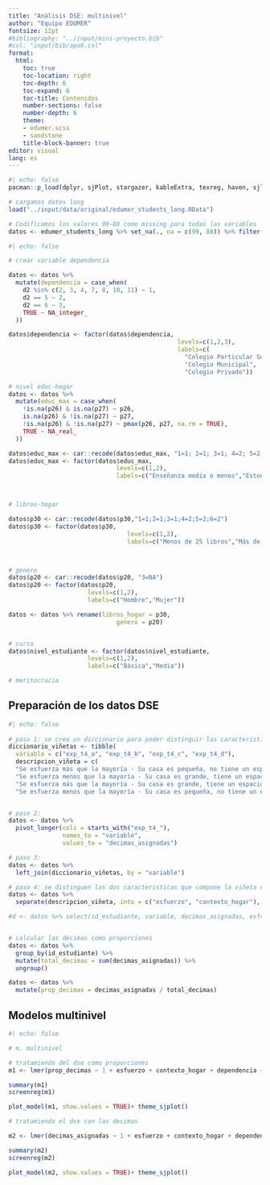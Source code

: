 ```yaml
---
title: "Análisis DSE: multinivel"
author: "Equipo EDUMER"
fontsize: 12pt
#bibliography: "../input/mini-proyecto.bib"
#csl: "input/bib/apa6.csl"
format:
  html:
    toc: true
    toc-location: right
    toc-depth: 6
    toc-expand: 6
    toc-title: Contenidos
    number-sections: false
    number-depth: 6
    theme: 
    - edumer.scss
    - sandstone
    title-block-banner: true
editor: visual
lang: es
---
```


```r
#| echo: false
pacman::p_load(dplyr, sjPlot, stargazer, kableExtra, texreg, haven, sjlabelled, ggplot2, summarytools, ggtext, ggpubr, hrbrthemes, tidyr, stringr, sjmisc, ggalluvial, shadowtext, sjmisc, lme4, Matrix)

# cargamos datos long 
load("../input/data/original/edumer_students_long.RData")

# Codificamos los valores 99-88 como missing para todas las variables
datos <- edumer_students_long %>% set_na(., na = c(99, 88)) %>% filter(ola == 2)
```

```r
#| echo: false

# crear variable dependencia 

datos <- datos %>%
  mutate(dependencia = case_when(
    d2 %in% c(2, 3, 4, 7, 8, 10, 11) ~ 1,
    d2 == 5 ~ 2,
    d2 == 6 ~ 3,
    TRUE ~ NA_integer_
  ))

datos$dependencia <- factor(datos$dependencia, 
                                               levels=c(1,2,3),
                                               labels=c(
                                                 "Colegio Particular Subvencionado",
                                                 "Colegio Municipal",
                                                 "Colegio Privado"))

# nivel educ-hogar
datos <- datos %>%
  mutate(educ_max = case_when(
    !is.na(p26) & is.na(p27) ~ p26,
    is.na(p26) & !is.na(p27) ~ p27,
    !is.na(p26) & !is.na(p27) ~ pmax(p26, p27, na.rm = TRUE),
    TRUE ~ NA_real_
  )) 

datos$educ_max <- car::recode(datos$educ_max, "1=1; 2=1; 3=1; 4=2; 5=2; 6=2")
datos$educ_max <- factor(datos$educ_max, 
                              levels=c(1,2),
                              labels=c("Enseñanza media o menos","Estudios superiores"))



# libros-hogar

datos$p30 <- car::recode(datos$p30,"1=1;2=1;3=1;4=2;5=2;6=2")
datos$p30 <- factor(datos$p30,
                                 levels=c(1,2),
                                 labels=c("Menos de 25 libros","Más de 25 libros"))



# genero
datos$p20 <- car::recode(datos$p20, "3=NA")
datos$p20 <- factor(datos$p20,
                      levels=c(1,2),
                      labels=c("Hombre","Mujer"))

datos <- datos %>% rename(libros_hogar = p30, 
                              genero = p20) 


# curso 
datos$nivel_estudiante <- factor(datos$nivel_estudiante,
                      levels=c(1,2),
                      labels=c("Básica","Media"))

# meritocracia 

```

## Preparación de los datos DSE

```r
#| echo: false
 
# paso 1: se crea un diccionario para poder distinguir las caracteristicas de las viñetas
diccionario_viñetas <- tibble(
  variable = c("exp_t4_a", "exp_t4_b", "exp_t4_c", "exp_t4_d"),
  descripcion_viñeta = c(
  "Se esfuerza más que la mayoría - Su casa es pequeña, no tiene un espacio cómodo para estudiar", 
  "Se esfuerza menos que la mayoría - Su casa es grande, tiene un espacio cómodo para estudiar", 
  "Se esfuerza más que la mayoría - Su casa es grande, tiene un espacio cómodo para estudiar", 
  "Se esfuerza menos que la mayoría - Su casa es pequeña, no tiene un espacio cómodo para estudiar"))


# paso 2: 
datos <- datos %>%
  pivot_longer(cols = starts_with("exp_t4_"),
               names_to = "variable", 
               values_to = "decimas_asignadas")

# paso 3: 
datos <- datos %>%
  left_join(diccionario_viñetas, by = "variable")

# paso 4: se distinguen las dos caracteristicas que compone la viñeta en variables individuales
datos <- datos %>%
  separate(descripcion_viñeta, into = c("esfuerzo", "contexto_hogar"), sep = " - ")

#d <- datos %>% select(id_estudiante, variable, decimas_asignadas, esfuerzo, contexto_hogar, prop_decimas)


# calcular las décimas como proporciones 
datos <- datos %>%
  group_by(id_estudiante) %>%
  mutate(total_decimas = sum(decimas_asignadas)) %>%
  ungroup()

datos <- datos %>%
  mutate(prop_decimas = decimas_asignadas / total_decimas)

```

## Modelos multinivel

```r
#| echo: false

# m. multinivel

# tratamiendo del dse como proporciones
m1 <- lmer(prop_decimas ~ 1 + esfuerzo + contexto_hogar + dependencia + genero + educ_max + nivel_estudiante + libros_hogar + p1_1 + p1_2 + p2_1 + p2_2 + p2_3 + (1 | id_estudiante), data = datos)

summary(m1)
screenreg(m1)

plot_model(m1, show.values = TRUE)+ theme_sjplot()

# tratamiendo el dse con las decimas 

m2 <- lmer(decimas_asignadas ~ 1 + esfuerzo + contexto_hogar + dependencia + genero + educ_max + nivel_estudiante + libros_hogar + p1_1 + p1_2 + p2_1 + p2_2 + p2_3 + (1 | id_estudiante), data = datos)

summary(m2)
screenreg(m2)

plot_model(m2, show.values = TRUE)+ theme_sjplot()

```
